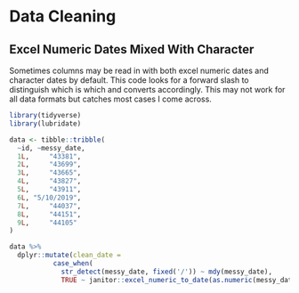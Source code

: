 # Data Cleaning

## Excel Numeric Dates Mixed With Character

Sometimes columns may be read in with both excel numeric dates and character dates by default. This code looks for a forward slash to distinguish which is which and converts accordingly. This may not work for all data formats but catches most cases I come across.   

```r

library(tidyverse)
library(lubridate)

data <- tibble::tribble(
  ~id, ~messy_date,
  1L,     "43381",
  2L,     "43699",
  3L,     "43665",
  4L,     "43827",
  5L,     "43911",
  6L, "5/10/2019",
  7L,     "44037",
  8L,     "44151",
  9L,     "44105"
)

data %>%
  dplyr::mutate(clean_date = 
           case_when(
             str_detect(messy_date, fixed('/')) ~ mdy(messy_date), 
             TRUE ~ janitor::excel_numeric_to_date(as.numeric(messy_date))))

```

